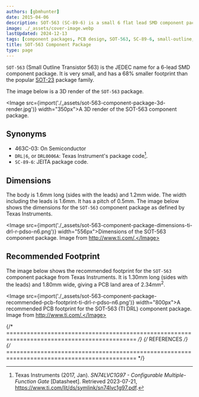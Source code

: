 ```yaml
---
authors: [gbmhunter]
date: 2015-04-06
description: SOT-563 (SC-89-6) is a small 6 flat lead SMD component package.
image: ./_assets/cover-image.webp
lastUpdated: 2024-12-13
tags: [component packages, PCB design, SOT-563, SC-89-6, small-outline, transistor]
title: SOT-563 Component Package
type: page
---
```


`SOT-563` (Small Outline Transistor 563) is the JEDEC name for a 6-lead SMD component package. It is very small, and has a 68% smaller footprint than the popular [SOT-23](/pcb-design/component-packages/sot-23-component-package/) package family.

The image below is a 3D render of the `SOT-563` package.

<Image src={import('./_assets/sot-563-component-package-3d-render.jpg')} width="350px">A 3D render of the SOT-563 component package.</Image>

## Synonyms

* 463C-03: On Semiconductor
* `DRL|6`, or `DRL0006A`: Texas Instrument's package code[^ti-sn74lvc1g97-configurable-gate-ds].
* `SC-89-6`: JEITA package code.

## Dimensions

The body is 1.6mm long (sides with the leads) and 1.2mm wide. The width including the leads is 1.6mm. It has a pitch of 0.5mm. The image below shows the dimensions for the `SOT-563` component package as defined by Texas Instruments.

<Image src={import('./_assets/sot-563-component-package-dimensions-ti-drl-r-pdso-n6.png')} width="556px">Dimensions of the SOT-563 component package. Image from http://www.ti.com/.</Image>

## Recommended Footprint

The image below shows the recommended footprint for the `SOT-563` component package from Texas Instruments. It is 1.30mm long (sides with the leads) and 1.80mm wide, giving a PCB land area of $2.34mm^2$.

<Image src={import('./_assets/sot-563-component-package-recommended-pcb-footprint-ti-drl-r-pdso-n6.png')} width="800px">A recommended PCB footprint for the SOT-563 (TI DRL) component package. Image from http://www.ti.com/.</Image>

{/* ============================================================================================ */}
{/* REFERENCES */}
{/* ============================================================================================ */}

[^ti-sn74lvc1g97-configurable-gate-ds]: Texas Instruments (2017, Jan). _SN74LVC1G97 - Configurable Multiple-Function Gate_ [Datasheet]. Retrieved 2023-07-21, https://www.ti.com/lit/ds/symlink/sn74lvc1g97.pdf.

